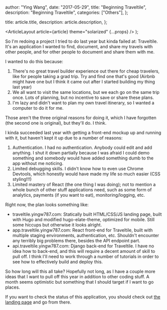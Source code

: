 
  author: "Ying Wang",
  date: "2017-05-29",
  title: "Beginning Traveltile",
  description: "Beginning Traveltile",
  categories: ["Others"],
};

  title: article.title,
  description: article.description,
};

  <ArticleLayout article={article} theme="solarized" {...props} />
);

So I'm redoing a project I tried to do last year but kinda failed at: Traveltile. It's an application I wanted to find, document, and share my travels with other people, and for other people to document and share them with me.

I wanted to do this because:

1. There's no great travel builder experience out there for cheap travelers, like for people taking a grad trip. Try and find one that's good (Airbnb might have one but I think it came out after I started building my thing last year)
2. We all want to visit the same locations, but we each go on the same trip once. Lots of planning, but no incentive to save or share these plans.
3. I'm lazy and didn't want to plan my own travel itinerary, so I wanted a computer to do it for me.

Those aren't the three original reasons for doing it, which I have forgotten (the second one is original), but they'll do. I think.

I kinda succeeded last year with getting a front-end mockup up and running with it, but haven't kept it up due to a number of reasons:

1. Authentication. I had no authentication. Anybody could edit and add anything. I shut it down partially because I was afraid I could demo something and somebody would have added something dumb to the app without me noticing.
2. Limited debugging skills. I didn't know how to even use Chrome Devtools, which honestly would have made my life so much easier (CSS styling!!!)
3. Limited mastery of React (the one thing I was doing); not to mention a whole bunch of other stuff applications need, such as some form of analytics, payments (if you want to eat), monitoring/logging, etc.

Right now, the plan looks something like:

- traveltile.yingw787.com: Statically built HTML/CSS/JS landing page, built with Hugo and modified hugo-elate-theme, optimized for mobile. Still some hiccups but otherwise it looks alright.
- app.traveltile.yingw787.com: React front-end for Traveltile, built with multiple staging environments, authentication, etc. Shouldn't encounter any terribly big problems there, besides the API endpoint part.
- api.traveltile.yingw787.com: Django back-end for Traveltile. I have no idea how to back-end, and this will require a decent amount of skill to pull off. I think I'll need to work through a number of tutorials in order to see how to effectively build and deploy this.

So how long will this all take? Hopefully not long, as I have a couple more ideas that I want to pull off this year in addition to other coding stuff. A month seems optimistic but something that I should target if I want to go places.

If you want to check the status of this application, you should check out [the landing page](https://traveltile.yingw787.com) and go from there.
